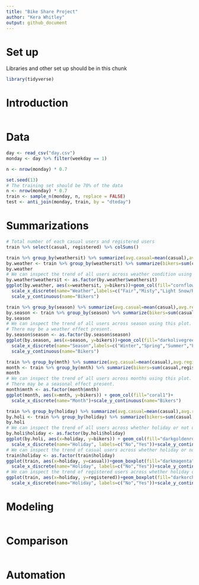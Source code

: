 ```yaml
---
title: "Bike Share Project"
author: "Kera Whitley"
output: github_document
---
```


# Set up
Libraries and other set up should be in this chunk
```r
library(tidyverse)
```

# Introduction
```r

```

# Data
```r
day <- read_csv("day.csv")
monday <- day %>% filter(weekday == 1)

n <- nrow(monday) * 0.7

set.seed(13)
# The training set should be 70% of the data
n <- nrow(monday) * 0.7
train <- sample_n(monday, n, replace = FALSE)
test <- anti_join(monday, train, by = "dteday")

```

# Summarizations
```r
# Total number of each casual users and registered users 
train %>% select(casual, registered) %>% colSums()

train %>% group_by(weathersit) %>% summarize(avg.casual=mean(casual),avg.registered=mean(registered))
by.weather <- train %>% group_by(weathersit) %>% summarize(bikers=sum(casual,registered))
by.weather
# We can inspect the trend of all users across weather condition using this plot.
by.weather$weathersit <- as.factor(by.weather$weathersit)
ggplot(by.weather, aes(x=weathersit, y=bikers))+geom_col(fill="cornflowerblue", width = 0.8)+
  scale_x_discrete(name="Weather",labels=c("Fair","Misty","Light Snow/Rain"))+
  scale_y_continuous(name="Bikers")

train %>% group_by(season) %>% summarize(avg.casual=mean(casual),avg.registered=mean(registered))
by.season <- train %>% group_by(season) %>% summarize(bikers=sum(casual,registered))
by.season
# We can inspect the trend of all users across season using this plot.
# There may be a weather effect present.
by.season$season <- as.factor(by.season$season)
ggplot(by.season, aes(x=season, y=bikers))+geom_col(fill="darkolivegreen4")+
  scale_x_discrete(name="Season",labels=c("Winter","Spring","Summer","Fall"))+
  scale_y_continuous(name="Bikers")

train %>% group_by(mnth) %>% summarize(avg.casual=mean(casual),avg.registered=mean(registered))
month <- train %>% group_by(mnth) %>% summarize(bikers=sum(casual,registered))
month
# We can inspect the trend of all users across months using this plot.
# There may be a seasonal effect present.
month$mnth <- as.factor(month$mnth)
ggplot(month, aes(x=mnth, y=bikers)) + geom_col(fill="coral1")+
  scale_x_discrete(name="Month")+scale_y_continuous(name="Bikers")

train %>% group_by(holiday) %>% summarize(avg.casual=mean(casual),avg.registered=mean(registered))
by.holi <- train %>% group_by(holiday) %>% summarize(bikers=sum(casual,registered))
by.holi
# We can inspect the trend of all users across whether holiday or not using this plot.
by.holi$holiday <- as.factor(by.holi$holiday)
ggplot(by.holi, aes(x=holiday, y=bikers)) + geom_col(fill="darkgoldenrod1", width = 0.7)+
  scale_x_discrete(name="Holiday", labels=c("No","Yes"))+scale_y_continuous(name="Bikers")
# We can inspect the trend of casual users across whether holiday or not using this plot.
train$holiday <- as.factor(train$holiday)
ggplot(train, aes(x=holiday, y=casual))+geom_boxplot(fill="darkmagenta")+
  scale_x_discrete(name="Holiday", labels=c("No","Yes"))+scale_y_continuous(name="Casual Users")
# We can inspect the trend of registered users across whether holiday or not using this plot.
ggplot(train, aes(x=holiday, y=registered))+geom_boxplot(fill="darkorchid")+
  scale_x_discrete(name="Holiday", labels=c("No","Yes"))+scale_y_continuous(name="Registered Users")
```

# Modeling
```r

```

# Comparison
```r

```

# Automation
```r

```

